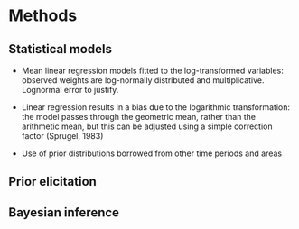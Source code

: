 
# Methods

## Statistical models

- Mean linear regression models fitted to the log-transformed variables: observed weights are log-normally distributed and multiplicative. Lognormal error to justify. 

- Linear regression results in a bias due to the logarithmic transformation: the model passes through the geometric mean, rather than the arithmetic mean, but this can be adjusted using a simple correction factor (Sprugel, 1983)

- Use of prior distributions borrowed from other time periods and areas

## Prior elicitation

## Bayesian inference